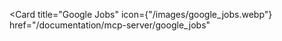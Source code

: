 <Card
  title="Google Jobs"
  icon={"/images/google_jobs.webp"}
  href="/documentation/mcp-server/google_jobs"
></Card>